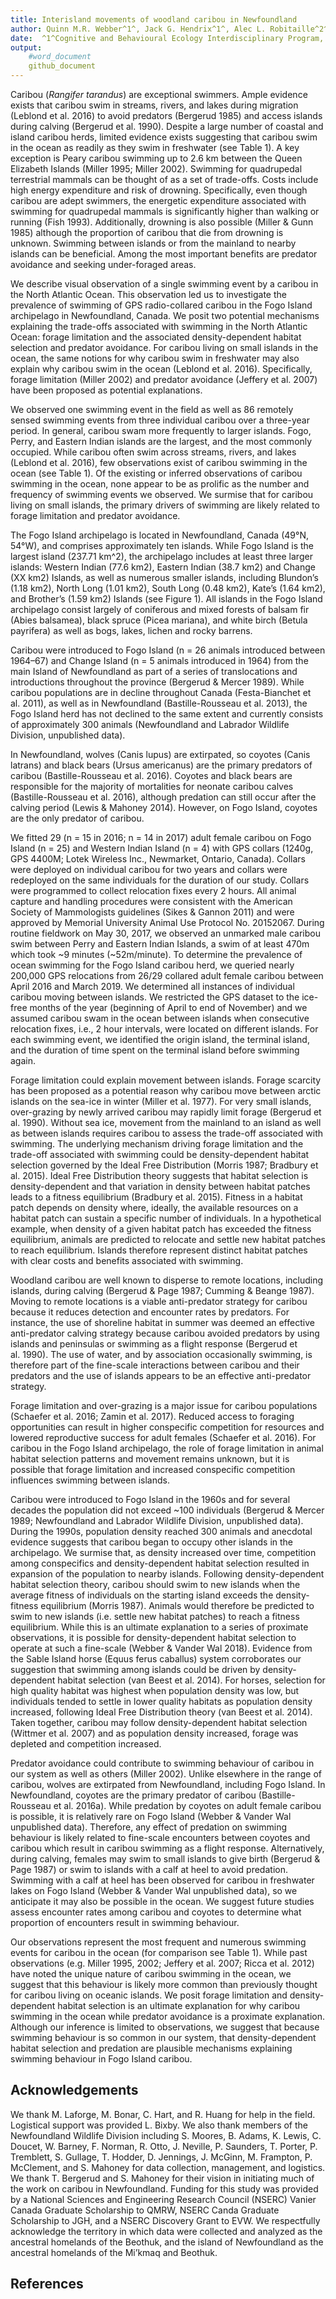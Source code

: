 ```yaml
---
title: Interisland movements of woodland caribou in Newfoundland
author: Quinn M.R. Webber^1^, Jack G. Hendrix^1^, Alec L. Robitaille^2^,  Eric Vander Wal^1,2^
date:  ^1^Cognitive and Behavioural Ecology Interdisciplinary Program, Memorial University of Newfoundland; ^2^ Department of Biology, Memorial University of Newfoundland, Canada.
output: 
    #word_document
    github_document
---
```


Caribou (*Rangifer tarandus*) are exceptional swimmers. Ample evidence exists
that caribou swim in streams, rivers, and lakes during migration (Leblond et al.
2016) to avoid predators (Bergerud 1985) and access islands during calving
(Bergerud et al. 1990). Despite a large number of coastal and island caribou
herds, limited evidence exists suggesting that caribou swim in the ocean as
readily as they swim in freshwater (see Table 1). A key exception is Peary
caribou swimming up to 2.6 km between the Queen Elizabeth Islands (Miller 1995;
Miller 2002). Swimming for quadrupedal terrestrial mammals can be thought of as
a set of trade-offs. Costs include high energy expenditure and risk of drowning.
Specifically, even though caribou are adept swimmers, the energetic expenditure
associated with swimming for quadrupedal mammals is significantly higher than
walking or running (Fish 1993). Additionally, drowning is also possible (Miller
& Gunn 1985) although the proportion of caribou that die from drowning is
unknown. Swimming between islands or from the mainland to nearby islands can be
beneficial. Among the most important benefits are predator avoidance and seeking
under-foraged areas.


We describe visual observation of a single swimming event by a caribou in the
North Atlantic Ocean. This observation led us to investigate the prevalence of
swimming of GPS radio-collared caribou in the Fogo Island archipelago in
Newfoundland, Canada. We posit two potential mechanisms explaining the
trade-offs associated with swimming in the North Atlantic Ocean: forage
limitation and the associated density-dependent habitat selection and predator
avoidance. For caribou living on small islands in the ocean, the same notions
for why caribou swim in freshwater may also explain why caribou swim in the
ocean (Leblond et al. 2016). Specifically, forage limitation (Miller 2002) and
predator avoidance (Jeffery et al. 2007) have been proposed as potential
explanations.


We observed one swimming event in the field as well as 86 remotely sensed
swimming events from three individual caribou over a three-year period. In
general, caribou swam more frequently to larger islands. Fogo, Perry, and
Eastern Indian islands are the largest, and the most commonly occupied. While
caribou often swim across streams, rivers, and lakes (Leblond et al. 2016), few
observations exist of caribou swimming in the ocean (see Table 1). Of the
existing or inferred observations of caribou swimming in the ocean, none appear
to be as prolific as the number and frequency of swimming events we observed. We
surmise that for caribou living on small islands, the primary drivers of
swimming are likely related to forage limitation and predator avoidance.

The Fogo Island archipelago is located in Newfoundland, Canada (49°N, 54°W), and
comprises approximately ten islands. While Fogo Island is the largest island
(237.71 km^2), the archipelago includes at least three larger islands: Western
Indian (77.6 km2), Eastern Indian (38.7 km2) and Change (XX km2) Islands, as
well as numerous smaller islands, including Blundon’s (1.18 km2), North Long
(1.01 km2), South Long (0.48 km2), Kate’s (1.64 km2), and Brother’s (1.59 km2)
Islands (see Figure 1). All islands in the Fogo Island archipelago consist
largely of coniferous and mixed forests of balsam fir (Abies balsamea), black
spruce (Picea mariana), and white birch (Betula payrifera) as well as bogs,
lakes, lichen and rocky barrens.

Caribou were introduced to Fogo Island (n = 26 animals introduced between
1964–67) and Change Island (n = 5 animals introduced in 1964) from the main
Island of Newfoundland as part of a series of translocations and introductions
throughout the province (Bergerud & Mercer 1989). While caribou populations are
in decline throughout Canada (Festa-Bianchet et al. 2011), as well as in
Newfoundland (Bastille-Rousseau et al. 2013), the Fogo Island herd has not
declined to the same extent and currently consists of approximately 300 animals
(Newfoundland and Labrador Wildlife Division, unpublished data).

In Newfoundland, wolves (Canis lupus) are extirpated, so coyotes (Canis latrans)
and black bears (Ursus americanus) are the primary predators of caribou
(Bastille-Rousseau et al. 2016). Coyotes and black bears are responsible for the
majority of mortalities for neonate caribou calves (Bastille-Rousseau et al.
2016), although predation can still occur after the calving period (Lewis &
Mahoney 2014). However, on Fogo Island, coyotes are the only predator of
caribou.

We fitted 29 (n = 15 in 2016; n = 14 in 2017) adult female caribou on Fogo
Island (n = 25) and Western Indian Island (n = 4) with GPS collars (1240g, GPS
4400M; Lotek Wireless Inc., Newmarket, Ontario, Canada). Collars were deployed
on individual caribou for two years and collars were redeployed on the same
individuals for the duration of our study. Collars were programmed to collect
relocation fixes every 2 hours. All animal capture and handling procedures were
consistent with the American Society of Mammologists guidelines (Sikes & Gannon
2011) and were approved by Memorial University Animal Use Protocol No. 20152067.
During routine fieldwork on May 30, 2017, we observed an unmarked male caribou
swim between Perry and Eastern Indian Islands, a swim of at least 470m which
took ~9 minutes (~52m/minute). To determine the prevalence of ocean swimming for
the Fogo Island caribou herd, we queried nearly 200,000 GPS relocations from
26/29 collared adult female caribou between April 2016 and March 2019. We
determined all instances of individual caribou moving between islands. We
restricted the GPS dataset to the ice-free months of the year (beginning of
April to end of November) and we assumed caribou swam in the ocean between
islands when consecutive relocation fixes, i.e., 2 hour intervals, were located
on different islands. For each swimming event, we identified the origin island,
the terminal island, and the duration of time spent on the terminal island
before swimming again.


Forage limitation could explain movement between islands. Forage scarcity has
been proposed as a potential reason why caribou move between arctic islands on
the sea-ice in winter (Miller et al. 1977). For very small islands, over-grazing
by newly arrived caribou may rapidly limit forage (Bergerud et al. 1990).
Without sea ice, movement from the mainland to an island as well as between
islands requires caribou to assess the trade-off associated with swimming. The
underlying mechanism driving forage limitation and the trade-off associated with
swimming could be density-dependent habitat selection governed by the Ideal Free
Distribution (Morris 1987; Bradbury et al. 2015). Ideal Free Distribution theory
suggests that habitat selection is density-dependent and that variation in
density between habitat patches leads to a fitness equilibrium (Bradbury et al.
2015). Fitness in a habitat patch depends on density where, ideally, the
available resources on a habitat patch can sustain a specific number of
individuals. In a hypothetical example, when density of a given habitat patch
has exceeded the fitness equilibrium, animals are predicted to relocate and
settle new habitat patches to reach equilibrium. Islands therefore represent
distinct habitat patches with clear costs and benefits associated with swimming.

Woodland caribou are well known to disperse to remote locations, including
islands, during calving (Bergerud & Page 1987; Cumming & Beange 1987). Moving to
remote locations is a viable anti-predator strategy for caribou because it
reduces detection and encounter rates by predators. For instance, the use of
shoreline habitat in summer was deemed an effective anti-predator calving
strategy because caribou avoided predators by using islands and peninsulas or
swimming as a flight response (Bergerud et al. 1990). The use of water, and by
association occasionally swimming, is therefore part of the fine-scale
interactions between caribou and their predators and the use of islands appears
to be an effective anti-predator strategy.


Forage limitation and over-grazing is a major issue for caribou populations
(Schaefer et al. 2016; Zamin et al. 2017). Reduced access to foraging
opportunities can result in higher conspecific competition for resources and
lowered reproductive success for adult females (Schaefer et al. 2016). For
caribou in the Fogo Island archipelago, the role of forage limitation in animal
habitat selection patterns and movement remains unknown, but it is possible that
forage limitation and increased conspecific competition influences swimming
between islands.

Caribou were introduced to Fogo Island in the 1960s and for several decades the
population did not exceed ~100 individuals (Bergerud & Mercer 1989; Newfoundland
and Labrador Wildlife Division, unpublished data). During the 1990s, population
density reached 300 animals and anecdotal evidence suggests that caribou began
to occupy other islands in the archipelago. We surmise that, as density
increased over time, competition among conspecifics and density-dependent
habitat selection resulted in expansion of the population to nearby islands.
Following density-dependent habitat selection theory, caribou should swim to new
islands when the average fitness of individuals on the starting island exceeds
the density-fitness equilibrium (Morris 1987). Animals would therefore be
predicted to swim to new islands (i.e. settle new habitat patches) to reach a
fitness equilibrium. While this is an ultimate explanation to a series of
proximate observations, it is possible for density-dependent habitat selection
to operate at such a fine-scale (Webber & Vander Wal 2018). Evidence from the
Sable Island horse (Equus ferus caballus) system corroborates our suggestion
that swimming among islands could be driven by density-dependent habitat
selection (van Beest et al. 2014). For horses, selection for high quality
habitat was highest when population density was low, but individuals tended to
settle in lower quality habitats as population density increased, following
Ideal Free Distribution theory (van Beest et al. 2014). Taken together, caribou
may follow density-dependent habitat selection (Wittmer et al. 2007) and as
population density increased, forage was depleted and competition increased.

Predator avoidance could contribute to swimming behaviour of caribou in our
system as well as others (Miller 2002). Unlike elsewhere in the range of
caribou, wolves are extirpated from Newfoundland, including Fogo Island. In
Newfoundland, coyotes are the primary predator of caribou (Bastille-Rousseau et
al. 2016a). While predation by coyotes on adult female caribou is possible, it
is relatively rare on Fogo Island (Webber & Vander Wal unpublished data).
Therefore, any effect of predation on swimming behaviour is likely related to
fine-scale encounters between coyotes and caribou which result in caribou
swimming as a flight response. Alternatively, during calving, females may swim
to small islands to give birth (Bergerud & Page 1987) or swim to islands with a
calf at heel to avoid predation. Swimming with a calf at heel has been observed
for caribou in freshwater lakes on Fogo Island (Webber & Vander Wal unpublished
data), so we anticipate it may also be possible in the ocean. We suggest future
studies assess encounter rates among caribou and coyotes to determine what
proportion of encounters result in swimming behaviour.

Our observations represent the most frequent and numerous swimming events for
caribou in the ocean (for comparison see Table 1). While past observations (e.g.
Miller 1995, 2002; Jeffery et al. 2007; Ricca et al. 2012) have noted the unique
nature of caribou swimming in the ocean, we suggest that this behaviour is
likely more common than previously thought for caribou living on oceanic
islands. We posit forage limitation and density-dependent habitat selection is
an ultimate explanation for why caribou swimming in the ocean while predator
avoidance is a proximate explanation. Although our inference is limited to
observations, we suggest that because swimming behaviour is so common in our
system, that density-dependent habitat selection and predation are plausible
mechanisms explaining swimming behaviour in Fogo Island caribou.

## Acknowledgements 
We thank M. Laforge, M. Bonar, C. Hart, and R. Huang for help in the field.
Logistical support was provided L. Bixby. We also thank members of the
Newfoundland Wildlife Division including S. Moores, B. Adams, K. Lewis, C.
Doucet, W. Barney, F. Norman, R. Otto, J. Neville, P. Saunders, T. Porter, P.
Tremblett, S. Gullage, T. Hodder, D. Jennings, J. McGinn, M. Frampton, P.
McClement, and S. Mahoney for data collection, management, and logistics. We
thank T. Bergerud and S. Mahoney for their vision in initiating much of the work
on caribou in Newfoundland. Funding for this study was provided by a National
Sciences and Engineering Research Council (NSERC) Vanier Canada Graduate
Scholarship to QMRW, NSERC Canda Graduate Scholarship to JGH, and a NSERC
Discovery Grant to EVW. We respectfully acknowledge the territory in which data
were collected and analyzed as the ancestral homelands of the Beothuk, and the
island of Newfoundland as the ancestral homelands of the Mi’kmaq and Beothuk.


## References

